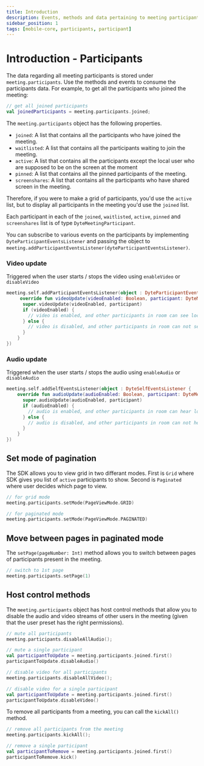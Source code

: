 ```yaml
---
title: Introduction
description: Events, methods and data pertaining to meeting participants.
sidebar_position: 1
tags: [mobile-core, participants, participant]
---
```


# Introduction - Participants

The data regarding all meeting participants is stored under
`meeting.participants`. Use the methods and events to consume the participants
data. For example, to get all the participants who joined the meeting:

```kotlin
// get all joined participants
val joinedParticipants = meeting.participants.joined;
```

The `meeting.participants` object has the following properties.

- `joined`: A list that contains all the participants who have joined the
  meeting.
- `waitlisted`: A list that contains all the participants waiting to join the
  meeting.
- `active`: A list that contains all the participants except the local user who
  are supposed to be on the screen at the moment
- `pinned`: A list that contains all the pinned participants of the meeting.
- `screenshares`: A list that contains all the participants who have shared
  screen in the meeting.

Therefore, if you were to make a grid of participants, you'd use the `active`
list, but to display all participants in the meeting you'd use the `joined`
list.

Each participant in each of the `joined`, `waitlisted`, `active`, `pinned` and
`screenshares` list is of type `DyteMeetingParticipant`.

You can subscribe to various events on the participants by implementing
`DyteParticipantEventsListener` and passing the object to
`meeting.addParticipantEventsListener(dyteParticipantEventsListener)`.

### Video update

Triggered when the user starts / stops the video using `enableVideo` or
`disableVideo`

```kotlin
meeting.self.addParticipantEventsListener(object : DyteParticipantEventsListener {
     override fun videoUpdate(videoEnabled: Boolean, participant: DyteMeetingParticipant) {
      super.videoUpdate(videoEnabled, participant)
      if (videoEnabled) {
        // video is enabled, and other participants in room can see local user
      } else {
        // video is disabled, and other participants in room can not see local user.
      }
    }
})
```

### Audio update

Triggered when the user starts / stops the audio using `enableAudio` or
`disableAudio`

```kotlin
meeting.self.addSelfEventsListener(object : DyteSelfEventsListener {
    override fun audioUpdate(audioEnabled: Boolean, participant: DyteMeetingParticipant) {
      super.audioUpdate(audioEnabled, participant)
      if (audioEnabled) {
        // audio is enabled, and other participants in room can hear local user
      } else {
        // audio is disabled, and other participants in room can not hear local user.
      }
    }
})
```

## Set mode of pagination

The SDK allows you to view grid in two differant modes. First is `Grid` where
SDK gives you list of `active` participants to show. Second is `Paginated` where
user decides which page to view.

```kotlin
// for grid mode
meeting.participants.setMode(PageViewMode.GRID)

// for paginated mode
meeting.participants.setMode(PageViewMode.PAGINATED)
```

## Move between pages in paginated mode

The `setPage(pageNumber: Int)` method allows you to switch between pages of
participants present in the meeting.

```kotlin
// switch to 1st page
meeting.participants.setPage(1)
```

## Host control methods

The `meeting.participants` object has host control methods that allow you to
disable the audio and video streams of other users in the meeting (given that
the user preset has the right permissions).

```kotlin
// mute all participants
meeting.participants.disableAllAudio();

// mute a single participant
val participantToUpdate = meeting.participants.joined.first()
participantToUpdate.disableAudio()

// disable video for all participants
meeting.participants.disableAllVideo();

// disable video for a single participant
val participantToUpdate = meeting.participants.joined.first()
participantToUpdate.disableVideo()
```

To remove all participants from a meeting, you can call the `kickAll()` method.

```kotlin
// remove all participants from the meeting
meeting.participants.kickAll();

// remove a single participant
val participantToRemove = meeting.participants.joined.first()
participantToRemove.kick()
```
